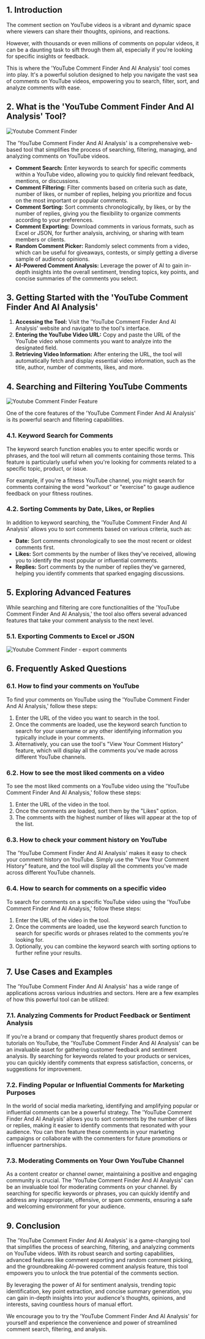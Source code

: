 
## 1. Introduction

The comment section on YouTube videos is a vibrant and dynamic space where viewers can share their thoughts, opinions, and reactions.

However, with thousands or even millions of comments on popular videos, it can be a daunting task to sift through them all, especially if you're looking for specific insights or feedback.

This is where the 'YouTube Comment Finder And AI Analysis' tool comes into play. It's a powerful solution designed to help you navigate the vast sea of comments on YouTube videos, empowering you to search, filter, sort, and analyze comments with ease.

## 2. What is the 'YouTube Comment Finder And AI Analysis' Tool?
<div className='imgBg py-3 px-4 rounded-xl mb-4 mt-4'>
<Image
    className="w-[48rem] max-w-none sm:w-[57rem]"
    src="/f1.png"
    alt="Youtube Comment Finder"
                  width={2432}
                  height={1442}
  />
</div>

The 'YouTube Comment Finder And AI Analysis' is a comprehensive web-based tool that simplifies the process of searching, filtering, managing, and analyzing comments on YouTube videos.

- **Comment Search:** Enter keywords to search for specific comments within a YouTube video, allowing you to quickly find relevant feedback, mentions, or discussions.
- **Comment Filtering:** Filter comments based on criteria such as date, number of likes, or number of replies, helping you prioritize and focus on the most important or popular comments.
- **Comment Sorting:** Sort comments chronologically, by likes, or by the number of replies, giving you the flexibility to organize comments according to your preferences.
- **Comment Exporting:** Download comments in various formats, such as Excel or JSON, for further analysis, archiving, or sharing with team members or clients.
- **Random Comment Picker:** Randomly select comments from a video, which can be useful for giveaways, contests, or simply getting a diverse sample of audience opinions.
- **AI-Powered Comment Analysis:** Leverage the power of AI to gain in-depth insights into the overall sentiment, trending topics, key points, and concise summaries of the comments you select.

<div id='guide'></div>

## 3. Getting Started with the 'YouTube Comment Finder And AI Analysis'

1. **Accessing the Tool:** Visit the 'YouTube Comment Finder And AI Analysis' website and navigate to the tool's interface.
2. **Entering the YouTube Video URL:** Copy and paste the URL of the YouTube video whose comments you want to analyze into the designated field.
3. **Retrieving Video Information:** After entering the URL, the tool will automatically fetch and display essential video information, such as the title, author, number of comments, likes, and more.

<div id='feature'></div>

## 4. Searching and Filtering YouTube Comments

<div className='imgBg py-6 px-4 rounded-xl mb-8 mt-8'>
<Image
    className="w-[48rem] max-w-none sm:w-[57rem]"
    src="/f2.png"
    alt="Youtube Comment Finder Feature"
                  width={2432}
                  height={1442}
  />
</div>


One of the core features of the 'YouTube Comment Finder And AI Analysis' is its powerful search and filtering capabilities. 

### 4.1. Keyword Search for Comments

The keyword search function enables you to enter specific words or phrases, and the tool will return all comments containing those terms. This feature is particularly useful when you're looking for comments related to a specific topic, product, or issue.

For example, if you're a fitness YouTube channel, you might search for comments containing the word "workout" or "exercise" to gauge audience feedback on your fitness routines.

### 4.2. Sorting Comments by Date, Likes, or Replies

In addition to keyword searching, the 'YouTube Comment Finder And AI Analysis' allows you to sort comments based on various criteria, such as:

- **Date:** Sort comments chronologically to see the most recent or oldest comments first.
- **Likes:** Sort comments by the number of likes they've received, allowing you to identify the most popular or influential comments.
- **Replies:** Sort comments by the number of replies they've garnered, helping you identify comments that sparked engaging discussions.

## 5. Exploring Advanced Features

While searching and filtering are core functionalities of the 'YouTube Comment Finder And AI Analysis,' the tool also offers several advanced features that take your comment analysis to the next level.

### 5.1. Exporting Comments to Excel or JSON

<div className='imgBg py-6 px-4 rounded-xl mb-8 mt-8'>
<Image
    className="w-[48rem] max-w-none sm:w-[57rem]"
    src="/f3.png"
    alt="Youtube Comment Finder - export comments"
                  width={2432}
                  height={1442}
  />
</div>


## 6. Frequently Asked Questions

### 6.1. How to find your comments on YouTube

To find your comments on YouTube using the 'YouTube Comment Finder And AI Analysis,' follow these steps:

1. Enter the URL of the video you want to search in the tool.
2. Once the comments are loaded, use the keyword search function to search for your username or any other identifying information you typically include in your comments.
3. Alternatively, you can use the tool's "View Your Comment History" feature, which will display all the comments you've made across different YouTube channels.

### 6.2. How to see the most liked comments on a video

To see the most liked comments on a YouTube video using the 'YouTube Comment Finder And AI Analysis,' follow these steps:

1. Enter the URL of the video in the tool.
2. Once the comments are loaded, sort them by the "Likes" option.
3. The comments with the highest number of likes will appear at the top of the list.

### 6.3. How to check your comment history on YouTube

The 'YouTube Comment Finder And AI Analysis' makes it easy to check your comment history on YouTube. Simply use the "View Your Comment History" feature, and the tool will display all the comments you've made across different YouTube channels.

### 6.4. How to search for comments on a specific video

To search for comments on a specific YouTube video using the 'YouTube Comment Finder And AI Analysis,' follow these steps:

1. Enter the URL of the video in the tool.
2. Once the comments are loaded, use the keyword search function to search for specific words or phrases related to the comments you're looking for.
3. Optionally, you can combine the keyword search with sorting options to further refine your results.

## 7. Use Cases and Examples

The 'YouTube Comment Finder And AI Analysis' has a wide range of applications across various industries and sectors. Here are a few examples of how this powerful tool can be utilized:

### 7.1. Analyzing Comments for Product Feedback or Sentiment Analysis

If you're a brand or company that frequently shares product demos or tutorials on YouTube, the 'YouTube Comment Finder And AI Analysis' can be an invaluable asset for gathering customer feedback and sentiment analysis. By searching for keywords related to your products or services, you can quickly identify comments that express satisfaction, concerns, or suggestions for improvement.

### 7.2. Finding Popular or Influential Comments for Marketing Purposes

In the world of social media marketing, identifying and amplifying popular or influential comments can be a powerful strategy. The 'YouTube Comment Finder And AI Analysis' allows you to sort comments by the number of likes or replies, making it easier to identify comments that resonated with your audience. You can then feature these comments in your marketing campaigns or collaborate with the commenters for future promotions or influencer partnerships.

### 7.3. Moderating Comments on Your Own YouTube Channel

As a content creator or channel owner, maintaining a positive and engaging community is crucial. The 'YouTube Comment Finder And AI Analysis' can be an invaluable tool for moderating comments on your channel. By searching for specific keywords or phrases, you can quickly identify and address any inappropriate, offensive, or spam comments, ensuring a safe and welcoming environment for your audience.

## 9. Conclusion

The 'YouTube Comment Finder And AI Analysis' is a game-changing tool that simplifies the process of searching, filtering, and analyzing comments on YouTube videos. With its robust search and sorting capabilities, advanced features like comment exporting and random comment picking, and the groundbreaking AI-powered comment analysis feature, this tool empowers you to unlock the true potential of the comments section.

By leveraging the power of AI for sentiment analysis, trending topic identification, key point extraction, and concise summary generation, you can gain in-depth insights into your audience's thoughts, opinions, and interests, saving countless hours of manual effort.

We encourage you to try the 'YouTube Comment Finder And AI Analysis' for yourself and experience the convenience and power of streamlined comment search, filtering, and analysis. 
